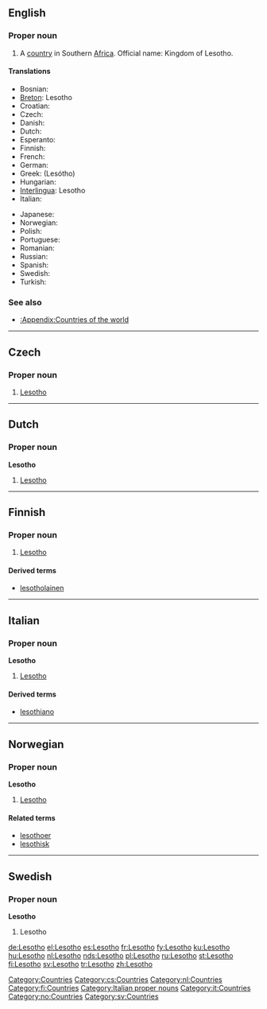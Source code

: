 ==English==

===Proper noun===
{{en-proper noun}}

# A [[country]] in Southern [[Africa]]. Official name: Kingdom of Lesotho.

====Translations====
{{trans-top|country in Southern Africa}}
* Bosnian: {{t-|bs|Lesoto|m}}
* [[Breton]]: Lesotho
* Croatian: {{t-|hr|Lesoto|m}}
* Czech: {{t-|cs|Lesotho|n}}
* Danish: {{t-|da|Lesotho}}
* Dutch: {{t-|nl|Lesotho}}
* Esperanto: {{t-|eo|Lesoto|xs=Esperanto}}
* Finnish: {{t+|fi|Lesotho}}
* French: {{t+|fr|Lesotho|m}}
* German: {{t+|de|Lesotho}}
* Greek: {{t-|el|Λεσόθο|n|sc=Grek}} (Lesótho)
* Hungarian: {{t-|hu|Lesothó}}
* [[Interlingua]]: Lesotho
* Italian: {{t-|it|Lesotho|m}}
{{trans-mid}}
* Japanese: {{t-|ja|レソト|tr=resoto|sc=Jpan}}
* Norwegian: {{t-|no|Lesotho}}
* Polish: {{t+|pl|Lesotho}}
* Portuguese: {{t+|pt|Lesoto}}
* Romanian: {{t-|ro|Lesotho|n}}
* Russian: {{t-|ru|Лесото|sc=Cyrl}}
* Spanish: {{t+|es|Lesoto}}
* Swedish: {{t+|sv|Lesotho}}
* Turkish: {{t+|tr|Lesotho}}
{{trans-bottom}}

===See also===
* [[:Appendix:Countries of the world]]

[[Category:Countries]]

----

==Czech==

===Proper noun===
{{cs-proper noun|g=n}}

# [[#English|Lesotho]]

[[Category:cs:Countries]]

----

==Dutch==

===Proper noun===
'''Lesotho''' {{n}}

# [[#English|Lesotho]]

[[Category:nl:Countries]]

----

==Finnish==
{{wikipedia|lang=fi}}

===Proper noun===
{{fi-noun|proper=true}}

# [[#English|Lesotho]]

====Derived terms====
* [[lesotholainen]]

[[Category:fi:Countries]]

----

==Italian==
{{wikipedia|lang=it}}

===Proper noun===
'''Lesotho''' {{m}}

# [[#English|Lesotho]]

====Derived terms====
* [[lesothiano]]

[[Category:Italian proper nouns]]
[[Category:it:Countries]]

----

==Norwegian==

===Proper noun===
'''Lesotho'''

# [[#English|Lesotho]]

====Related terms====
*[[lesothoer]]
*[[lesothisk]]

[[Category:no:Countries]]

----

==Swedish==

===Proper noun===
'''Lesotho'''

# Lesotho

[[Category:sv:Countries]]

[[de:Lesotho]]
[[el:Lesotho]]
[[es:Lesotho]]
[[fr:Lesotho]]
[[fy:Lesotho]]
[[ku:Lesotho]]
[[hu:Lesotho]]
[[nl:Lesotho]]
[[nds:Lesotho]]
[[pl:Lesotho]]
[[ru:Lesotho]]
[[st:Lesotho]]
[[fi:Lesotho]]
[[sv:Lesotho]]
[[tr:Lesotho]]
[[zh:Lesotho]]